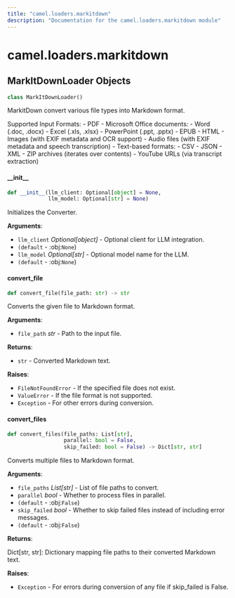 ```yaml
---
title: "camel.loaders.markitdown"
description: "Documentation for the camel.loaders.markitdown module"
---
```


<a id="camel.loaders.markitdown"></a>

# camel.loaders.markitdown

<a id="camel.loaders.markitdown.MarkItDownLoader"></a>

## MarkItDownLoader Objects

```python
class MarkItDownLoader()
```

MarkitDown convert various file types into Markdown format.

Supported Input Formats:
    - PDF
    - Microsoft Office documents:
        - Word (.doc, .docx)
        - Excel (.xls, .xlsx)
        - PowerPoint (.ppt, .pptx)
    - EPUB
    - HTML
    - Images (with EXIF metadata and OCR support)
    - Audio files (with EXIF metadata and speech transcription)
    - Text-based formats:
        - CSV
        - JSON
        - XML
    - ZIP archives (iterates over contents)
    - YouTube URLs (via transcript extraction)

<a id="camel.loaders.markitdown.MarkItDownLoader.__init__"></a>

#### \_\_init\_\_

```python
def __init__(llm_client: Optional[object] = None,
             llm_model: Optional[str] = None)
```

Initializes the Converter.

**Arguments**:

- `llm_client` _Optional[object]_ - Optional client for LLM integration.
- `(default` - :obj:`None`)
- `llm_model` _Optional[str]_ - Optional model name for the LLM.
- `(default` - :obj:`None`)

<a id="camel.loaders.markitdown.MarkItDownLoader.convert_file"></a>

#### convert\_file

```python
def convert_file(file_path: str) -> str
```

Converts the given file to Markdown format.

**Arguments**:

- `file_path` _str_ - Path to the input file.
  

**Returns**:

- `str` - Converted Markdown text.
  

**Raises**:

- `FileNotFoundError` - If the specified file does not exist.
- `ValueError` - If the file format is not supported.
- `Exception` - For other errors during conversion.

<a id="camel.loaders.markitdown.MarkItDownLoader.convert_files"></a>

#### convert\_files

```python
def convert_files(file_paths: List[str],
                  parallel: bool = False,
                  skip_failed: bool = False) -> Dict[str, str]
```

Converts multiple files to Markdown format.

**Arguments**:

- `file_paths` _List[str]_ - List of file paths to convert.
- `parallel` _bool_ - Whether to process files in parallel.
- `(default` - :obj:`False`)
- `skip_failed` _bool_ - Whether to skip failed files instead
  of including error messages.
- `(default` - :obj:`False`)
  

**Returns**:

  Dict[str, str]: Dictionary mapping file paths to their
  converted Markdown text.
  

**Raises**:

- `Exception` - For errors during conversion of any file if
  skip_failed is False.

